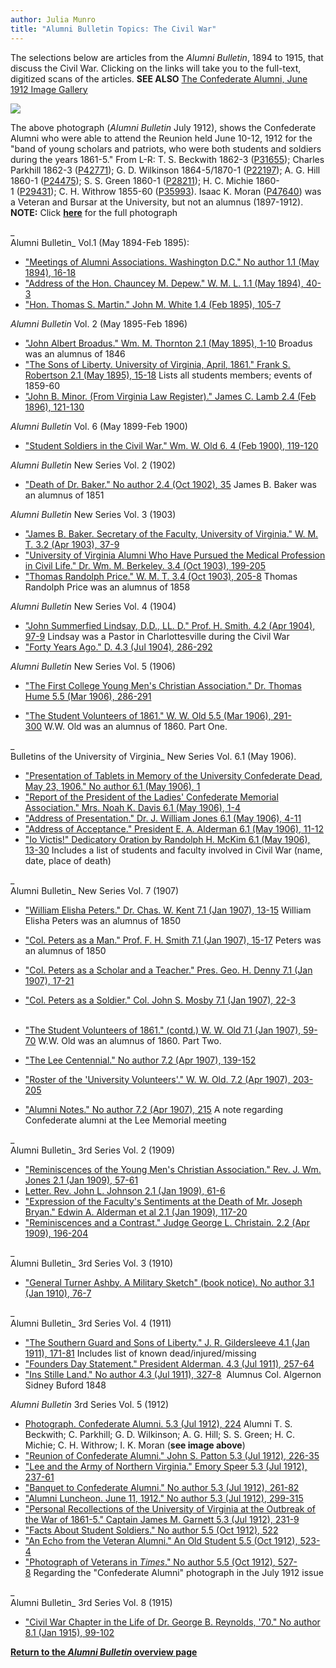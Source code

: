 ```yaml
---
author: Julia Munro
title: "Alumni Bulletin Topics: The Civil War"
---
```

The selections below are articles from the _Alumni Bulletin_, 1894 to 1915, that discuss the Civil War. Clicking on the links will take you to the full-text, digitized scans of the articles. **SEE ALSO** [The Confederate Alumni, June 1912 Image Gallery](http://juel.iath.virginia.edu/node/732 "Confederate Alumni, July 1912 Image Gallery")

[![](http://juel.iath.virginia.edu/sites/default/files/media/images/image.jpeg)](http://juel.iath.virginia.edu/node/734 "Detail, Confederate Alumni ")

The above photograph (_Alumni Bulletin_ July 1912), shows the Confederate Alumni who were able to attend the Reunion held June 10-12, 1912 for the "band of young scholars and patriots, who were both students and soldiers during the years 1861-5." From L-R: T. S. Beckwith 1862-3 ([P31655](http://juel.iath.virginia.edu/public_person?person=31655#m1 "P31655")); Charles Parkhill 1862-3 ([P42771](http://juel.iath.virginia.edu/public_person?person=42771 "P42771")); G. D. Wilkinson 1864-5/1870-1 ([P22197](http://juel.iath.virginia.edu/public_person?person=22197 "P22197")); A. G. Hill 1860-1 ([P24475](http://juel.iath.virginia.edu/public_person?person=24475 "P24475")); S. S. Green 1860-1 ([P28211](http://juel.iath.virginia.edu/public_person?person=28211 "P28211")); H. C. Michie 1860-1 ([P29431](http://juel.iath.virginia.edu/public_person?person=29431 "P29431")); C. H. Withrow 1855-60 ([P35993](http://juel.iath.virginia.edu/public_person?person=35993 "P35993")). Isaac K. Moran ([P47640](http://juel.iath.virginia.edu/public_person?person=47640 "P47640")) was a Veteran and Bursar at the University, but not an alumnus (1897-1912). **NOTE:** Click [**here**](http://juel.iath.virginia.edu/node/732 "Confederate Alumni, June 1912") for the full photograph

_  
Alumni Bulletin_ Vol.1 (May 1894-Feb 1895):

*   ["Meetings of Alumni Associations. Washington D.C." No author 1.1 (May 1894), 16-18](https://babel.hathitrust.org/cgi/pt?id=njp.32101057509737;view=1up;seq=32 "Meetings of Alumni Associations")
*   ["Address of the Hon. Chauncey M. Depew." W. M. L. 1.1 (May 1894), 40-3](https://babel.hathitrust.org/cgi/pt?id=njp.32101057509737;view=2up;seq=58;size=125 "Address of the Hon. Chauncey M. Depew")  
*   ["Hon. Thomas S. Martin." John M. White 1.4 (Feb 1895), 105-7](https://babel.hathitrust.org/cgi/pt?id=njp.32101057509737;view=2up;seq=142;size=125 "Hon. Thomas S. Martin")

_Alumni Bulletin_ Vol. 2 (May 1895-Feb 1896)

*   ["John Albert Broadus." Wm. M. Thornton 2.1 (May 1895), 1-10](https://babel.hathitrust.org/cgi/pt?id=njp.32101057509737;view=2up;seq=154;size=125 "Broadus") Broadus was an alumnus of 1846 
*   ["The Sons of Liberty. University of Virginia, April, 1861." Frank S. Robertson 2.1 (May 1895), 15-18](https://babel.hathitrust.org/cgi/pt?id=njp.32101057509737;view=2up;seq=168;size=125 "The Sons of Liberty") Lists all students members; events of 1859-60[](https://babel.hathitrust.org/cgi/pt?id=njp.32101057509737;view=2up;seq=168;size=125 "The Sons of Liberty")
*   ["John B. Minor. (From Virginia Law Register)." James C. Lamb 2.4 (Feb 1896), 121-130](https://babel.hathitrust.org/cgi/pt?id=njp.32101057509737;view=2up;seq=278;size=125 "John B. Minor")

_Alumni Bulletin_ Vol. 6 (May 1899-Feb 1900)

*   ["Student Soldiers in the Civil War." Wm. W. Old 6. 4 (Feb 1900), 119-120](https://babel.hathitrust.org/cgi/pt?id=njp.32101057509745;view=2up;seq=300;size=125 "Wm. W. Old")

_Alumni Bulletin_ New Series Vol. 2 (1902) 

*   ["Death of Dr. Baker." No author 2.4 (Oct 1902), 35](https://babel.hathitrust.org/cgi/pt?id=njp.32101057509752;view=2up;seq=150 "Death of Dr. Baker") James B. Baker was an alumnus of 1851

_Alumni Bulletin_ New Series Vol. 3 (1903)

*   ["James B. Baker. Secretary of the Faculty, University of Virginia." W. M. T. 3.2 (Apr 1903), 37-9](https://babel.hathitrust.org/cgi/pt?id=njp.32101057509760;view=2up;seq=40 "James B. Baker")
*   ["University of Virginia Alumni Who Have Pursued the Medical Profession in Civil Life." Dr. Wm. M. Berkeley. 3.4 (Oct 1903), 199-205](https://babel.hathitrust.org/cgi/pt?id=njp.32101057509760;view=2up;seq=222;size=125 "University of Virginia Alumni Who Have Pursued the Medical Profession in Civil Life")
*   ["Thomas Randolph Price." W. M. T. 3.4 (Oct 1903), 205-8](https://babel.hathitrust.org/cgi/pt?id=njp.32101057509760;view=2up;seq=228;size=125 "Thomas Randolph Price") Thomas Randolph Price was an alumnus of 1858

_Alumni Bulletin_ New Series Vol. 4 (1904)

*   ["John Summerfied Lindsay, D.D., LL. D." Prof. H. Smith. 4.2 (Apr 1904), 97-9](https://babel.hathitrust.org/cgi/pt?id=uva.x000536012;view=2up;seq=106 "John Summerfield Lindsay") Lindsay was a Pastor in Charlottesville during the Civil War
*   ["Forty Years Ago." D. 4.3 (Jul 1904), 286-292](https://babel.hathitrust.org/cgi/pt?id=uva.x000536012;view=2up;seq=316 "Forty Years Ago") 

_Alumni Bulletin_ New Series Vol. 5 (1906)

*   ["The First College Young Men's Christian Association." Dr. Thomas Hume 5.5 (Mar 1906), 286-291](https://babel.hathitrust.org/cgi/pt?id=uva.x000536012;view=2up;seq=672;size=125 "Dr. Thomas Hume")  
    
*   ["The Student Volunteers of 1861." W. W. Old 5.5 (Mar 1906), 291-300](https://babel.hathitrust.org/cgi/pt?id=uva.x000536012;view=2up;seq=676;size=125 "The Student Volunteers of 1861\"") W.W. Old was an alumnus of 1860. Part One.

_  
Bulletins of the University of Virginia_ New Series Vol. 6.1 (May 1906). 

*   ["Presentation of Tablets in Memory of the University Confederate Dead, May 23, 1906." No author 6.1 (May 1906), 1](https://babel.hathitrust.org/cgi/pt?id=uva.x000536012;view=2up;seq=756;size=125 "Presentation of Tablets in Memory")
*   ["Report of the President of the Ladies' Confederate Memorial Association." Mrs. Noah K. Davis 6.1 (May 1906), 1-4]("Report%20of%20the%20President%20of%20the%20Ladies'%20Confederate%20Memorial%20Association."%20Mrs.%20Noah%20K.%20Davis.%20pp.1-4%20 "Report of the President of the Ladies' Confederate Memorial Association")
*   ["Address of Presentation." Dr. J. William Jones 6.1 (May 1906), 4-11](https://babel.hathitrust.org/cgi/pt?id=uva.x000536012;view=2up;seq=760;size=125 "Address of Presentation")
*   ["Address of Acceptance." President E. A. Alderman 6.1 (May 1906), 11-12](https://babel.hathitrust.org/cgi/pt?id=uva.x000536012;view=2up;seq=766;size=125 "Address of Acceptance")
*   ["Io Victis!" Dedicatory Oration by Randolph H. McKim 6.1 (May 1906), 13-30](https://babel.hathitrust.org/cgi/pt?id=uva.x000536012;view=2up;seq=768;size=125 "Io Victis!") Includes a list of students and faculty involved in Civil War (name, date, place of death)

_  
Alumni Bulletin_ New Series Vol. 7 (1907)  

*   ["William Elisha Peters." Dr. Chas. W. Kent 7.1 (Jan 1907), 13-15](https://babel.hathitrust.org/cgi/pt?id=uva.x004726221;view=2up;seq=22;size=125 "William Elisha Peters") William Elisha Peters was an alumnus of 1850
*   ["Col. Peters as a Man." Prof. F. H. Smith 7.1 (Jan 1907), 15-17](https://babel.hathitrust.org/cgi/pt?id=uva.x004726221;view=2up;seq=24;size=125 "Col. Peters as a Man") Peters was an alumnus of 1850  
    
*   ["Col. Peters as a Scholar and a Teacher." Pres. Geo. H. Denny 7.1 (Jan 1907), 17-21](https://babel.hathitrust.org/cgi/pt?id=uva.x004726221;view=2up;seq=26;size=125 "Col. Peters as a Scholar and a Teacher")
*   ["Col. Peters as a Soldier." Col. John S. Mosby 7.1 (Jan 1907), 22-3](https://babel.hathitrust.org/cgi/pt?id=uva.x004726221;view=2up;seq=32;size=125 "Col. Peters as a Soldier")   
    [](https://babel.hathitrust.org/cgi/pt?id=uva.x004726221;view=2up;seq=32;size=125 "Col. Peters as a Soldier") 
*   ["The Student Volunteers of 1861." (contd.) W. W. Old 7.1 (Jan 1907), 59-70](https://babel.hathitrust.org/cgi/pt?id=uva.x004726221;view=2up;seq=68;size=125 "The Student Volunteers of 1861") W.W. Old was an alumnus of 1860. Part Two.[](https://babel.hathitrust.org/cgi/pt?id=uva.x004726221;view=2up;seq=68;size=125 "The Student Volunteers of 1861")
*   ["The Lee Centennial." No author 7.2 (Apr 1907), 139-152](https://babel.hathitrust.org/cgi/pt?id=uva.x004726221;view=2up;seq=152;size=125 "The Lee Centennial")
*   ["Roster of the 'University Volunteers'." W. W. Old. 7.2 (Apr 1907), 203-205](https://babel.hathitrust.org/cgi/pt?id=uva.x004726221;view=2up;seq=216;size=125 "\"Roster of the 'University Volunteers'\"")
*   ["Alumni Notes." No author 7.2 (Apr 1907), 215](https://babel.hathitrust.org/cgi/pt?id=uva.x004726221;view=2up;seq=228;size=125 "Alumni Notes") A note regarding Confederate alumni at the Lee Memorial meeting [](https://babel.hathitrust.org/cgi/pt?id=uva.x004726221;view=2up;seq=228;size=125 "Alumni Notes") 

_  
Alumni Bulletin_ 3rd Series Vol. 2 (1909)  

*   ["Reminiscences of the Young Men's Christian Association." Rev. J. Wm. Jones 2.1 (Jan 1909), 57-61  
    ](https://babel.hathitrust.org/cgi/pt?id=uva.x004726222;view=2up;seq=66 "Reminiscences of the Young Men's Christian Association")
*   [Letter. Rev. John L. Johnson 2.1 (Jan 1909), 61-6](https://babel.hathitrust.org/cgi/pt?id=uva.x004726222;view=2up;seq=70;size=125 "Letter. Rev. John L. Johnson")
*   ["Expression of the Faculty's Sentiments at the Death of Mr. Joseph Bryan." Edwin A. Alderman et al 2.1 (Jan 1909), 117-20](https://babel.hathitrust.org/cgi/pt?id=uva.x004726222;view=2up;seq=126;size=125 "Expression of the Faculty's Sentiment at the Death of Mr. Joseph Bryan")
*   ["Reminiscences and a Contrast." Judge George L. Christain. 2.2 (Apr 1909), 196-204](https://babel.hathitrust.org/cgi/pt?id=uva.x004726222;view=2up;seq=212;size=125 "Reminiscences and a Contrast")

_  
Alumni Bulletin_ 3rd Series Vol. 3 (1910)

*   ["General Turner Ashby. A Military Sketch" (book notice). No author 3.1 (Jan 1910), 76-7](https://babel.hathitrust.org/cgi/pt?id=njp.32101057509828;view=2up;seq=84;size=125 "Genearl Turner Ashby")

_  
Alumni Bulletin_ 3rd Series Vol. 4 (1911)  

*   ["The Southern Guard and Sons of Liberty." J. R. Gildersleeve 4.1 (Jan 1911), 171-81](https://babel.hathitrust.org/cgi/pt?id=njp.32101057509836;view=2up;seq=186;size=125 "J. R. Gildersleeve") Includes list of known dead/injured/missing
*   ["Founders Day Statement." President Alderman. 4.3 (Jul 1911), 257-64](https://babel.hathitrust.org/cgi/pt?id=njp.32101057509836;view=2up;seq=274;size=125 "Founders' Day Statement")
*   ["Ins Stille Land." No author 4.3 (Jul 1911), 327-8](https://babel.hathitrust.org/cgi/pt?id=njp.32101057509836;view=2up;seq=274;size=125 "Founders' Day Statement")  Alumnus Col. Algernon Sidney Buford 1848

_Alumni Bulletin_ 3rd Series Vol. 5 (1912)

*   [Photograph. Confederate Alumni. 5.3 (Jul 1912), 224](https://babel.hathitrust.org/cgi/pt?id=uva.x001139331;view=2up;seq=250;size=125 "Photograph Confederate Alumni") Alumni T. S. Beckwith; C. Parkhill; G. D. Wilkinson; A. G. Hill; S. S. Green; H. C. Michie; C. H. Withrow; I. K. Moran (**see image above**)
*   ["Reunion of Confederate Alumni." John S. Patton 5.3 (Jul 1912), 226-35](https://babel.hathitrust.org/cgi/pt?id=uva.x001139331;view=2up;seq=252;size=125 "Reunion of Confederate Alumni")
*   ["Lee and the Army of Northern Virginia." Emory Speer 5.3 (Jul 1912), 237-61](https://babel.hathitrust.org/cgi/pt?id=uva.x001139331;view=2up;seq=262;size=125 "Lee and the Army of Northern Virginia")
*   ["Banquet to Confederate Alumni." No author 5.3 (Jul 1912), 261-82](https://babel.hathitrust.org/cgi/pt?id=uva.x001139331;view=2up;seq=286;size=125 "Banquet to Confederate Alumni")
*   ["Alumni Luncheon. June 11, 1912." No author 5.3 (Jul 1912), 299-315](https://babel.hathitrust.org/cgi/pt?id=uva.x001139331;view=2up;seq=324;size=125 "Alumni Luncheon")
*   ["Personal Recollections of the University of Virginia at the Outbreak of the War of 1861-5." Captain James M. Garnett 5.3 (Jul 1912), 231-9](https://babel.hathitrust.org/cgi/pt?id=uva.x001139331;view=2up;seq=356;size=125 "Personal Recollections of the University of Virginia at the Outbreak of the War of 1861-5")
*   ["Facts About Student Soldiers." No author 5.5 (Oct 1912), 522](https://babel.hathitrust.org/cgi/pt?id=uva.x001139331;view=2up;seq=556;size=125 "Facts About Student Soldiers")
*   ["An Echo from the Veteran Alumni." An Old Student 5.5 (Oct 1912), 523-4](https://babel.hathitrust.org/cgi/pt?id=uva.x001139331;view=2up;seq=556;size=125 "An Echo from the Veteran Alumni")
*   ["Photograph of Veterans in _Times_." No author 5.5 (Oct 1912), 527-8](https://babel.hathitrust.org/cgi/pt?id=uva.x001139331;view=2up;seq=560;size=125 "Photograph of Veterans in Times") Regarding the "Confederate Alumni" photograph in the July 1912 issue

_  
Alumni Bulletin_ 3rd Series Vol. 8 (1915)

*   ["Civil War Chapter in the Life of Dr. George B. Reynolds, '70." No author 8.1 (Jan 1915), 99-102](https://babel.hathitrust.org/cgi/pt?id=uva.x004726229;view=2up;seq=108;size=125 "Civil War Chapter in the Life of Dr. George B. Reynolds")

**[Return to the _Alumni Bulletin_ overview page](http://juel.iath.virginia.edu/node/723#overlay-context=resources "Alumni Bulletin")**